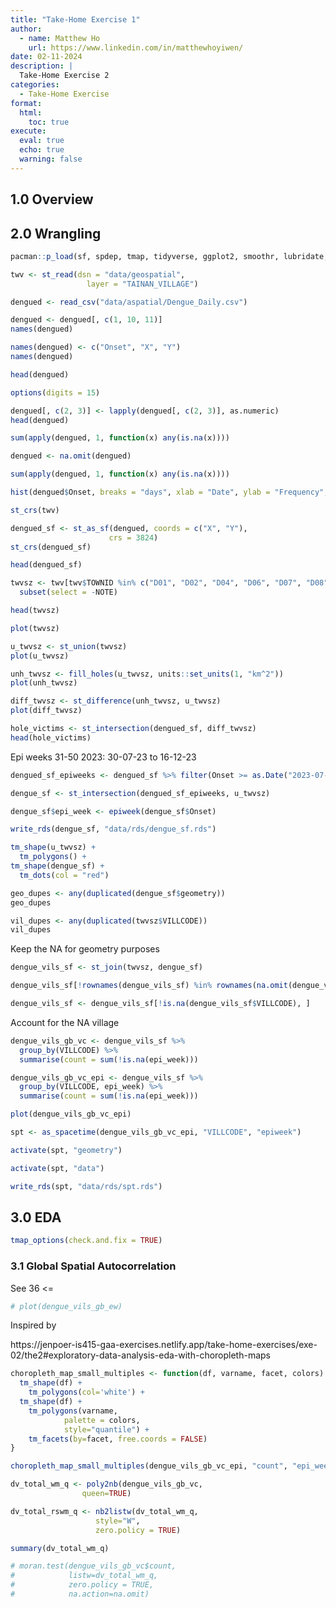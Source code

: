 ```yaml
---
title: "Take-Home Exercise 1"
author:
  - name: Matthew Ho
    url: https://www.linkedin.com/in/matthewhoyiwen/
date: 02-11-2024
description: |
  Take-Home Exercise 2
categories:
  - Take-Home Exercise
format:
  html:
    toc: true
execute: 
  eval: true
  echo: true
  warning: false
---
```


## 1.0 Overview

## 2.0 Wrangling

```r
pacman::p_load(sf, spdep, tmap, tidyverse, ggplot2, smoothr, lubridate, sfdep)
```

```r
twv <- st_read(dsn = "data/geospatial", 
                 layer = "TAINAN_VILLAGE")
```

```r
dengued <- read_csv("data/aspatial/Dengue_Daily.csv")
```

```r
dengued <- dengued[, c(1, 10, 11)]
names(dengued)
```

```r
names(dengued) <- c("Onset", "X", "Y")
names(dengued)
```

```r
head(dengued)
```

```r
options(digits = 15)
```

```r
dengued[, c(2, 3)] <- lapply(dengued[, c(2, 3)], as.numeric)
head(dengued)
```

```r
sum(apply(dengued, 1, function(x) any(is.na(x))))
```

```r
dengued <- na.omit(dengued)
```

```r
sum(apply(dengued, 1, function(x) any(is.na(x))))
```

```r
hist(dengued$Onset, breaks = "days", xlab = "Date", ylab = "Frequency", main = "Histogram of Date Ranges")
```

```r
st_crs(twv)
```

```r
dengued_sf <- st_as_sf(dengued, coords = c("X", "Y"),
                      crs = 3824)
st_crs(dengued_sf)
```

```r
head(dengued_sf)
```

```r
twvsz <- twv[twv$TOWNID %in% c("D01", "D02", "D04", "D06", "D07", "D08", "D32", "D39"), ] %>% 
  subset(select = -NOTE)
```

```r
head(twvsz)
```

```r
plot(twvsz)
```

```r
u_twvsz <- st_union(twvsz)
plot(u_twvsz)
```

```r
unh_twvsz <- fill_holes(u_twvsz, units::set_units(1, "km^2"))
plot(unh_twvsz)
```

```r
diff_twvsz <- st_difference(unh_twvsz, u_twvsz)
plot(diff_twvsz)
```

```r
hole_victims <- st_intersection(dengued_sf, diff_twvsz)
head(hole_victims)
```

Epi weeks 31-50 2023: 30-07-23 to 16-12-23

```r
dengued_sf_epiweeks <- dengued_sf %>% filter(Onset >= as.Date("2023-07-30") & Onset <= as.Date("2023-12-16"))
```

```r
dengue_sf <- st_intersection(dengued_sf_epiweeks, u_twvsz)
```

```r
dengue_sf$epi_week <- epiweek(dengue_sf$Onset)
```


```r
write_rds(dengue_sf, "data/rds/dengue_sf.rds")
```

```r
tm_shape(u_twvsz) + 
  tm_polygons() +
tm_shape(dengue_sf) +
  tm_dots(col = "red")
```

```r
geo_dupes <- any(duplicated(dengue_sf$geometry))
geo_dupes
```

```r
vil_dupes <- any(duplicated(twvsz$VILLCODE))
vil_dupes
```

Keep the NA for geometry purposes
```r
dengue_vils_sf <- st_join(twvsz, dengue_sf)
```
```r
dengue_vils_sf[!rownames(dengue_vils_sf) %in% rownames(na.omit(dengue_vils_sf)), ]
```

```r
dengue_vils_sf <- dengue_vils_sf[!is.na(dengue_vils_sf$VILLCODE), ]
```

Account for the NA village
```r
dengue_vils_gb_vc <- dengue_vils_sf %>%
  group_by(VILLCODE) %>%
  summarise(count = sum(!is.na(epi_week)))
```
```r
dengue_vils_gb_vc_epi <- dengue_vils_sf %>%
  group_by(VILLCODE, epi_week) %>%
  summarise(count = sum(!is.na(epi_week)))
```

```r
plot(dengue_vils_gb_vc_epi)
```

```r
spt <- as_spacetime(dengue_vils_gb_vc_epi, "VILLCODE", "epiweek")
```

```r
activate(spt, "geometry")
```

```r
activate(spt, "data")
```

```r
write_rds(spt, "data/rds/spt.rds")
```

## 3.0 EDA

```r
tmap_options(check.and.fix = TRUE)
```

### 3.1 Global Spatial Autocorrelation

See 36 <=
```r
# plot(dengue_vils_gb_ew)
```

Inspired by 

https://jenpoer-is415-gaa-exercises.netlify.app/take-home-exercises/exe-02/the2#exploratory-data-analysis-eda-with-choropleth-maps
```r
choropleth_map_small_multiples <- function(df, varname, facet, colors) {
  tm_shape(df) +
    tm_polygons(col='white') +
  tm_shape(df) +
    tm_polygons(varname,
            palette = colors,
            style="quantile") +
    tm_facets(by=facet, free.coords = FALSE)
}
```

```r
choropleth_map_small_multiples(dengue_vils_gb_vc_epi, "count", "epi_week", "Blues")
```

```r
dv_total_wm_q <- poly2nb(dengue_vils_gb_vc, 
                queen=TRUE)

dv_total_rswm_q <- nb2listw(dv_total_wm_q, 
                   style="W", 
                   zero.policy = TRUE)

summary(dv_total_wm_q)
```

```r
# moran.test(dengue_vils_gb_vc$count, 
#            listw=dv_total_wm_q, 
#            zero.policy = TRUE, 
#            na.action=na.omit)
```



















































































































































































































































































































































































